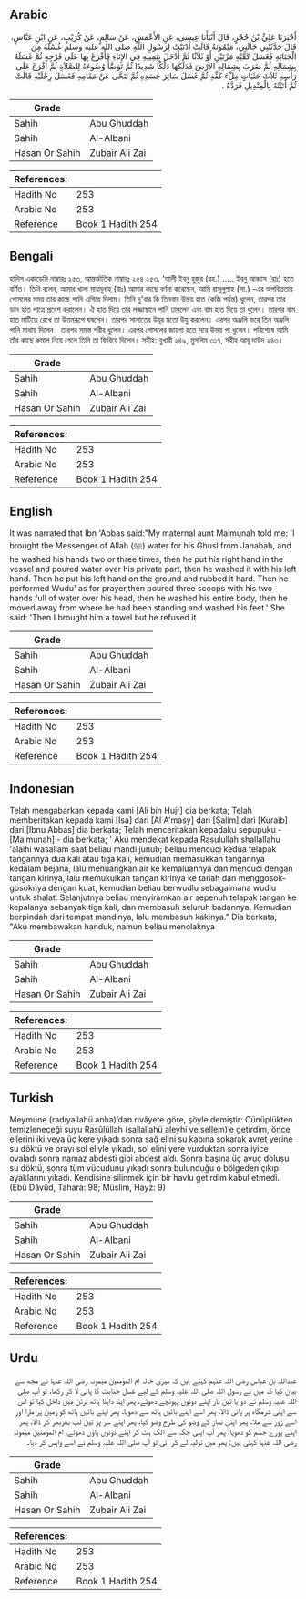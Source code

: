 ## Arabic


<div dir="rtl" lang="ar" style={{fontSize:'larger',backgroundColor:'#f8f9fa',padding:20}}>
أَخْبَرَنَا عَلِيُّ بْنُ حُجْرٍ، قَالَ أَنْبَأَنَا عِيسَى، عَنِ الأَعْمَشِ، عَنْ سَالِمٍ، عَنْ كُرَيْبٍ، عَنِ ابْنِ عَبَّاسٍ، قَالَ حَدَّثَتْنِي خَالَتِي، مَيْمُونَةُ قَالَتْ أَدْنَيْتُ لِرَسُولِ اللَّهِ صلى الله عليه وسلم غُسْلَهُ مِنَ الْجَنَابَةِ فَغَسَلَ كَفَّيْهِ مَرَّتَيْنِ أَوْ ثَلاَثًا ثُمَّ أَدْخَلَ بِيَمِينِهِ فِي الإِنَاءِ فَأَفْرَغَ بِهَا عَلَى فَرْجِهِ ثُمَّ غَسَلَهُ بِشِمَالِهِ ثُمَّ ضَرَبَ بِشِمَالِهِ الأَرْضَ فَدَلَكَهَا دَلْكًا شَدِيدًا ثُمَّ تَوَضَّأَ وُضُوءَهُ لِلصَّلاَةِ ثُمَّ أَفْرَغَ عَلَى رَأْسِهِ ثَلاَثَ حَثَيَاتٍ مِلْءَ كَفِّهِ ثُمَّ غَسَلَ سَائِرَ جَسَدِهِ ثُمَّ تَنَحَّى عَنْ مَقَامِهِ فَغَسَلَ رِجْلَيْهِ قَالَتْ ثُمَّ أَتَيْتُهُ بِالْمِنْدِيلِ فَرَدَّهُ ‏.‏
</div>
<div style={{backgroundColor:'#f8f9fa',padding:20, marginBottom: 10}}><table> <thead> <tr> <th>Grade</th> <th></th> </tr> </thead> <tbody> <tr><td>Sahih</td><td>Abu Ghuddah</td></tr><tr><td>Sahih</td><td>Al-Albani</td></tr><tr><td>Hasan Or Sahih</td><td>Zubair Ali Zai</td></tr></tbody></table><table> <thead> <tr> <th>References:</th> <th></th> </tr> </thead> <tbody><tr><td>Hadith No</td><td>253</td></tr><tr><td>Arabic No</td><td>253</td></tr><tr><td>Reference</td><td>Book 1 Hadith 254</td></tr></tbody></table></div>

## Bengali


<div dir="ltr" lang="bn" style={{fontSize:'larger',backgroundColor:'#f8f9fa',padding:20}}>
হাদিস একাডেমি নাম্বারঃ ২৫৩, আন্তর্জাতিক নাম্বারঃ ২৫৪ ২৫৩. ‘আলী ইবনু হুজুর (রহ.) ..... ইবনু আব্বাস (রাঃ) হতে বর্ণিত। তিনি বলেন, আমার খালা মায়মূনাহ্ (রাঃ) আমার কাছে বর্ণনা করেছেন, আমি রাসূলুল্লাহ (সা.) -এর অপবিত্রতার গোসলের সময় তার কাছে পানি এগিয়ে দিলাম। তিনি দু'বার কি তিনবার উভয় হাত (কজি পর্যন্ত) ধুলেন, তারপর তার ডান হাত পাত্রে প্রবেশ করালেন। ঐ হাত দিয়ে তার লজ্জাস্থানে পানি ঢাললেন এবং বাম হাত দিয়ে তা ধুলেন। তারপর বাম হাত মাটিতে রেখে তা উত্তমরূপে ঘষলেন। তারপর সালাতের উযূর মতো উযু করলেন। এরপর অঞ্জলি ভরে তিন অঞ্জলি পানি মাথায় দিলেন। তারপর সমস্ত শরীর ধুলেন। এরপর গোসলের জায়গা হতে সরে উভয় পা ধুলেন। পরিশেষে আমি তাঁর কাছে রুমাল নিয়ে গেলে তিনি তা ফিরিয়ে দিলেন। সহীহ: বুখারী ২৪৯, মুসলিম ৩১৭, সহীহ আবূ দাউদ ২৪৩।
</div>
<div style={{backgroundColor:'#f8f9fa',padding:20, marginBottom: 10}}><table> <thead> <tr> <th>Grade</th> <th></th> </tr> </thead> <tbody> <tr><td>Sahih</td><td>Abu Ghuddah</td></tr><tr><td>Sahih</td><td>Al-Albani</td></tr><tr><td>Hasan Or Sahih</td><td>Zubair Ali Zai</td></tr></tbody></table><table> <thead> <tr> <th>References:</th> <th></th> </tr> </thead> <tbody><tr><td>Hadith No</td><td>253</td></tr><tr><td>Arabic No</td><td>253</td></tr><tr><td>Reference</td><td>Book 1 Hadith 254</td></tr></tbody></table></div>

## English


<div dir="ltr" lang="en" style={{fontSize:'larger',backgroundColor:'#f8f9fa',padding:20}}>
It was narrated that Ibn 'Abbas said:"My maternal aunt Maimunah told me: 'I brought the Messenger of Allah (ﷺ) water for his Ghusl from Janabah, and he washed his hands two or three times, then he put his right hand in the vessel and poured water over his private part, then he washed it with his left hand. Then he put his left hand on the ground and rubbed it hard. Then he performed Wudu' as for prayer,then poured three scoops with his two hands full of water over his head, then he washed his entire body, then he moved away from where he had been standing and washed his feet.' She said: 'Then I brought him a towel but he refused it
</div>
<div style={{backgroundColor:'#f8f9fa',padding:20, marginBottom: 10}}><table> <thead> <tr> <th>Grade</th> <th></th> </tr> </thead> <tbody> <tr><td>Sahih</td><td>Abu Ghuddah</td></tr><tr><td>Sahih</td><td>Al-Albani</td></tr><tr><td>Hasan Or Sahih</td><td>Zubair Ali Zai</td></tr></tbody></table><table> <thead> <tr> <th>References:</th> <th></th> </tr> </thead> <tbody><tr><td>Hadith No</td><td>253</td></tr><tr><td>Arabic No</td><td>253</td></tr><tr><td>Reference</td><td>Book 1 Hadith 254</td></tr></tbody></table></div>

## Indonesian


<div dir="ltr" lang="id" style={{fontSize:'larger',backgroundColor:'#f8f9fa',padding:20}}>
Telah mengabarkan kepada kami [Ali bin Hujr] dia berkata; Telah memberitakan kepada kami [Isa] dari [Al A'masy] dari [Salim] dari [Kuraib] dari [Ibnu Abbas] dia berkata; Telah menceritakan kepadaku sepupuku - [Maimunah] - dia berkata; ' Aku mendekat kepada Rasulullah shallallahu 'alaihi wasallam saat beliau mandi junub; beliau mencuci kedua telapak tangannya dua kali atau tiga kali, kemudian memasukkan tangannya kedalam bejana, lalu menuangkan air ke kemaluannya dan mencuci dengan tangan kirinya, lalu memukulkan tangan kirinya ke tanah dan menggosok-gosoknya dengan kuat, kemudian beliau berwudlu sebagaimana wudlu untuk shalat. Selanjutnya beliau menyiramkan air sepenuh telapak tangan ke kepalanya sebanyak tiga kali, dan membasuh seluruh badannya. Kemudian berpindah dari tempat mandinya, lalu membasuh kakinya." Dia berkata, "Aku membawakan handuk, namun beliau menolaknya
</div>
<div style={{backgroundColor:'#f8f9fa',padding:20, marginBottom: 10}}><table> <thead> <tr> <th>Grade</th> <th></th> </tr> </thead> <tbody> <tr><td>Sahih</td><td>Abu Ghuddah</td></tr><tr><td>Sahih</td><td>Al-Albani</td></tr><tr><td>Hasan Or Sahih</td><td>Zubair Ali Zai</td></tr></tbody></table><table> <thead> <tr> <th>References:</th> <th></th> </tr> </thead> <tbody><tr><td>Hadith No</td><td>253</td></tr><tr><td>Arabic No</td><td>253</td></tr><tr><td>Reference</td><td>Book 1 Hadith 254</td></tr></tbody></table></div>

## Turkish


<div dir="ltr" lang="tr" style={{fontSize:'larger',backgroundColor:'#f8f9fa',padding:20}}>
Meymune (radıyallahü anha)’dan rivâyete göre, şöyle demiştir: Cünüplükten temizleneceği suyu Rasûlüllah (sallallahü aleyhi ve sellem)’e getirdim, önce ellerini iki veya üç kere yıkadı sonra sağ elini su kabına sokarak avret yerine su döktü ve orayı sol eliyle yıkadı, sol elini yere vurduktan sonra iyice ovaladı sonra namaz abdesti gibi abdest aldı. Sonra başına üç avuç dolusu su döktü, sonra tüm vücudunu yıkadı sonra bulunduğu o bölgeden çıkıp ayaklarını yıkadı. Kendisine silinmek için bir havlu getirdim kabul etmedi. (Ebû Dâvûd, Tahara: 98; Müslim, Hayz: 9)
</div>
<div style={{backgroundColor:'#f8f9fa',padding:20, marginBottom: 10}}><table> <thead> <tr> <th>Grade</th> <th></th> </tr> </thead> <tbody> <tr><td>Sahih</td><td>Abu Ghuddah</td></tr><tr><td>Sahih</td><td>Al-Albani</td></tr><tr><td>Hasan Or Sahih</td><td>Zubair Ali Zai</td></tr></tbody></table><table> <thead> <tr> <th>References:</th> <th></th> </tr> </thead> <tbody><tr><td>Hadith No</td><td>253</td></tr><tr><td>Arabic No</td><td>253</td></tr><tr><td>Reference</td><td>Book 1 Hadith 254</td></tr></tbody></table></div>

## Urdu


<div dir="rtl" lang="ur" style={{fontSize:'larger',backgroundColor:'#f8f9fa',padding:20}}>
عبداللہ بن عباس رضی اللہ عنہم کہتے ہیں کہ میری خالہ ام المؤمنین میمونہ رضی اللہ عنہا نے مجھ سے بیان کیا کہ میں نے رسول اللہ صلی اللہ علیہ وسلم کے لیے غسل جنابت کا پانی لا کر رکھا، تو آپ صلی اللہ علیہ وسلم نے دو یا تین بار اپنے دونوں پہونچے دھوئے، پھر اپنا داہنا ہاتھ برتن میں داخل کیا تو اس سے اپنی شرمگاہ پر پانی ڈالا، پھر اسے اپنے بائیں ہاتھ سے دھویا، پھر اپنے بائیں ہاتھ کو زمین پر مارا اور اسے زور سے ملا، پھر اپنی نماز کے وضو کی طرح وضو کیا، پھر اپنے سر پر تین لپ بھربھر کر ڈالا، پھر اپنے پورے جسم کو دھویا، پھر آپ اپنی جگہ سے الگ ہٹ کر اپنے دونوں پاؤں دھوئے، ام المؤمنین میمونہ رضی اللہ عنہا کہتی ہیں: پھر میں تولیہ لے کر آئی تو آپ صلی اللہ علیہ وسلم نے اسے واپس کر دیا۔
</div>
<div style={{backgroundColor:'#f8f9fa',padding:20, marginBottom: 10}}><table> <thead> <tr> <th>Grade</th> <th></th> </tr> </thead> <tbody> <tr><td>Sahih</td><td>Abu Ghuddah</td></tr><tr><td>Sahih</td><td>Al-Albani</td></tr><tr><td>Hasan Or Sahih</td><td>Zubair Ali Zai</td></tr></tbody></table><table> <thead> <tr> <th>References:</th> <th></th> </tr> </thead> <tbody><tr><td>Hadith No</td><td>253</td></tr><tr><td>Arabic No</td><td>253</td></tr><tr><td>Reference</td><td>Book 1 Hadith 254</td></tr></tbody></table></div>